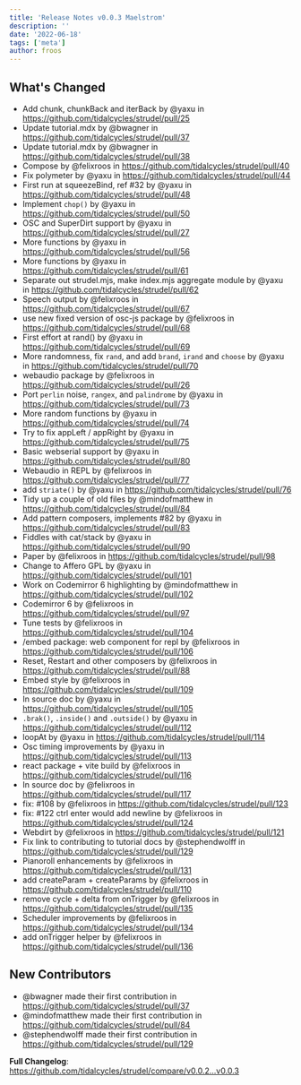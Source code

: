 ```yaml
---
title: 'Release Notes v0.0.3 Maelstrom'
description: ''
date: '2022-06-18'
tags: ['meta']
author: froos
---
```


## What's Changed

- Add chunk, chunkBack and iterBack by @yaxu in https://github.com/tidalcycles/strudel/pull/25
- Update tutorial.mdx by @bwagner in https://github.com/tidalcycles/strudel/pull/37
- Update tutorial.mdx by @bwagner in https://github.com/tidalcycles/strudel/pull/38
- Compose by @felixroos in https://github.com/tidalcycles/strudel/pull/40
- Fix polymeter by @yaxu in https://github.com/tidalcycles/strudel/pull/44
- First run at squeezeBind, ref #32 by @yaxu in https://github.com/tidalcycles/strudel/pull/48
- Implement `chop()` by @yaxu in https://github.com/tidalcycles/strudel/pull/50
- OSC and SuperDirt support by @yaxu in https://github.com/tidalcycles/strudel/pull/27
- More functions by @yaxu in https://github.com/tidalcycles/strudel/pull/56
- More functions by @yaxu in https://github.com/tidalcycles/strudel/pull/61
- Separate out strudel.mjs, make index.mjs aggregate module by @yaxu in https://github.com/tidalcycles/strudel/pull/62
- Speech output by @felixroos in https://github.com/tidalcycles/strudel/pull/67
- use new fixed version of osc-js package by @felixroos in https://github.com/tidalcycles/strudel/pull/68
- First effort at rand() by @yaxu in https://github.com/tidalcycles/strudel/pull/69
- More randomness, fix `rand`, and add `brand`, `irand` and `choose` by @yaxu in https://github.com/tidalcycles/strudel/pull/70
- webaudio package by @felixroos in https://github.com/tidalcycles/strudel/pull/26
- Port `perlin` noise, `rangex`, and `palindrome` by @yaxu in https://github.com/tidalcycles/strudel/pull/73
- More random functions by @yaxu in https://github.com/tidalcycles/strudel/pull/74
- Try to fix appLeft / appRight by @yaxu in https://github.com/tidalcycles/strudel/pull/75
- Basic webserial support by @yaxu in https://github.com/tidalcycles/strudel/pull/80
- Webaudio in REPL by @felixroos in https://github.com/tidalcycles/strudel/pull/77
- add `striate()` by @yaxu in https://github.com/tidalcycles/strudel/pull/76
- Tidy up a couple of old files by @mindofmatthew in https://github.com/tidalcycles/strudel/pull/84
- Add pattern composers, implements #82 by @yaxu in https://github.com/tidalcycles/strudel/pull/83
- Fiddles with cat/stack by @yaxu in https://github.com/tidalcycles/strudel/pull/90
- Paper by @felixroos in https://github.com/tidalcycles/strudel/pull/98
- Change to Affero GPL by @yaxu in https://github.com/tidalcycles/strudel/pull/101
- Work on Codemirror 6 highlighting by @mindofmatthew in https://github.com/tidalcycles/strudel/pull/102
- Codemirror 6 by @felixroos in https://github.com/tidalcycles/strudel/pull/97
- Tune tests by @felixroos in https://github.com/tidalcycles/strudel/pull/104
- /embed package: web component for repl by @felixroos in https://github.com/tidalcycles/strudel/pull/106
- Reset, Restart and other composers by @felixroos in https://github.com/tidalcycles/strudel/pull/88
- Embed style by @felixroos in https://github.com/tidalcycles/strudel/pull/109
- In source doc by @yaxu in https://github.com/tidalcycles/strudel/pull/105
- `.brak()`, `.inside()` and `.outside()` by @yaxu in https://github.com/tidalcycles/strudel/pull/112
- loopAt by @yaxu in https://github.com/tidalcycles/strudel/pull/114
- Osc timing improvements by @yaxu in https://github.com/tidalcycles/strudel/pull/113
- react package + vite build by @felixroos in https://github.com/tidalcycles/strudel/pull/116
- In source doc by @felixroos in https://github.com/tidalcycles/strudel/pull/117
- fix: #108 by @felixroos in https://github.com/tidalcycles/strudel/pull/123
- fix: #122 ctrl enter would add newline by @felixroos in https://github.com/tidalcycles/strudel/pull/124
- Webdirt by @felixroos in https://github.com/tidalcycles/strudel/pull/121
- Fix link to contributing to tutorial docs by @stephendwolff in https://github.com/tidalcycles/strudel/pull/129
- Pianoroll enhancements by @felixroos in https://github.com/tidalcycles/strudel/pull/131
- add createParam + createParams by @felixroos in https://github.com/tidalcycles/strudel/pull/110
- remove cycle + delta from onTrigger by @felixroos in https://github.com/tidalcycles/strudel/pull/135
- Scheduler improvements by @felixroos in https://github.com/tidalcycles/strudel/pull/134
- add onTrigger helper by @felixroos in https://github.com/tidalcycles/strudel/pull/136

## New Contributors

- @bwagner made their first contribution in https://github.com/tidalcycles/strudel/pull/37
- @mindofmatthew made their first contribution in https://github.com/tidalcycles/strudel/pull/84
- @stephendwolff made their first contribution in https://github.com/tidalcycles/strudel/pull/129

**Full Changelog**: https://github.com/tidalcycles/strudel/compare/v0.0.2...v0.0.3
